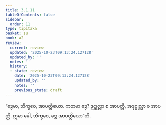 ```yaml
---
title: 3.1.11
tableOfContents: false
sidebar:
  order: 11
type: tipitaka
basket: su
book: a2
review:
  current: review
  updated: '2025-10-23T09:13:24.127128'
  updated_by: ''
  notes: ''
  history:
  - state: review
    date: '2025-10-23T09:13:24.127128'
    updated_by: ''
    notes: ''
    previous_state: draft
---
```



<ReviewStatus review={frontmatter.review} showDetails={true} />

<HypothesisAnnotation frontmatter={frontmatter} />

<DynamicBreadcrumb />

<Division number="129" book="a2" e="ch" v="15" p="87">

<Paragraph number="214" book="a2">
“ဒွေမာ, ဘိက္ခဝေ, အာပတ္တိယော. ကတမာ ဒွေ? ဒုဋ္ဌုလ္လာ စ အာပတ္တိ, အဒုဋ္ဌုလ္လာ စ အာပတ္တိ. ဣမာ ခေါ, ဘိက္ခဝေ, ဒွေ အာပတ္တိယော”တိ.
</Paragraph>
</Division>